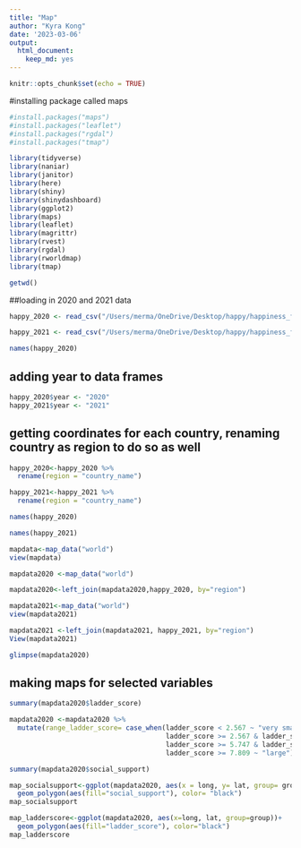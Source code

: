 ```yaml
---
title: "Map"
author: "Kyra Kong"
date: '2023-03-06'
output: 
  html_document: 
    keep_md: yes
---
```


```r
knitr::opts_chunk$set(echo = TRUE)
```

#installing package called maps 
```r
#install.packages("maps")
#install.packages("leaflet")
#install.packages("rgdal")
#install.packages("tmap")
```

```r
library(tidyverse)
library(naniar)
library(janitor)
library(here)
library(shiny)
library(shinydashboard)
library(ggplot2)
library(maps)
library(leaflet)
library(magrittr)
library(rvest)
library(rgdal)
library(rworldmap)
library(tmap)
```
```r
getwd()
```

##loading in 2020 and 2021 data

```r
happy_2020 <- read_csv("/Users/merma/OneDrive/Desktop/happy/happiness_finder/happy_project/happiness_data/2020.csv") %>% clean_names()
```

```r
happy_2021 <- read_csv("/Users/merma/OneDrive/Desktop/happy/happiness_finder/happy_project/happiness_data/2021.csv") %>% clean_names()
```
```r
names(happy_2020)
```

## adding year to data frames
```r
happy_2020$year <- "2020"
happy_2021$year <- "2021"
```

## getting coordinates for each country, renaming country as region to do so as well

```r
happy_2020<-happy_2020 %>% 
  rename(region = "country_name")
```

```r
happy_2021<-happy_2021 %>% 
  rename(region = "country_name")
```
```r
names(happy_2020)
```
```r
names(happy_2021)
```

```r
mapdata<-map_data("world")
view(mapdata)
```

```r
mapdata2020 <-map_data("world")
```

```r
mapdata2020<-left_join(mapdata2020,happy_2020, by="region")
```


```r
mapdata2021<-map_data("world")
view(mapdata2021)
```

```r
mapdata2021 <-left_join(mapdata2021, happy_2021, by="region")
View(mapdata2021)
```
```r
glimpse(mapdata2020)
```


## making maps for selected variables

```r
summary(mapdata2020$ladder_score)
```
```r
mapdata2020 <-mapdata2020 %>% 
  mutate(range_ladder_score= case_when(ladder_score < 2.567 ~ "very small",
                                       ladder_score >= 2.567 & ladder_score <=5.747 ~ "small",
                                       ladder_score >= 5.747 & ladder_score <7.809 ~"medium",
                                       ladder_score >= 7.809 ~ "large"))
```
```r
summary(mapdata2020$social_support)
```


```r
map_socialsupport<-ggplot(mapdata2020, aes(x = long, y= lat, group= group,))+
  geom_polygon(aes(fill="social_support"), color= "black")
map_socialsupport
```

```r
map_ladderscore<-ggplot(mapdata2020, aes(x=long, lat, group=group))+
  geom_polygon(aes(fill="ladder_score"), color="black")
map_ladderscore
```

